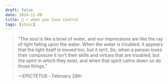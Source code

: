 ```yaml
---
draft: false 
date: 2024-11-08
title: 🗿 • when you lose control
tags: [stoic]
---
```


>  “The soul is like a bowl of water, and our impressions are like the ray of light falling upon the water. When the water is troubled, it appears that the light itself is moved too, but it isn’t. So, when a person loses their composure it isn’t their skills and virtues that are troubled, but the spirit in which they exist, and when that spirit calms down so do those things.”

> *—EPICTETUS* - February 28th